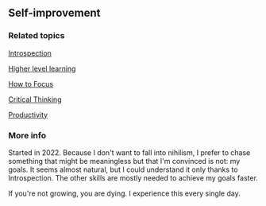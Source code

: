 ## Self-improvement
### Related topics
[Introspection](https://edongarden.netlify.app/PublicNotes/Introspection)

[Higher level learning](https://edongarden.netlify.app/PublicNotes/Higher-level-learning)

[How to Focus](https://edongarden.netlify.app/PublicNotes/HT-focus)

[Critical Thinking](https://edongarden.netlify.app/PublicNotes/Critical-thinking)

[Productivity](https://edongarden.netlify.app/PublicNotes/Productivity)


### More info

Started in 2022.
Because I don't want to fall into nihilism, I prefer to chase something that might be meaningless but that I'm convinced is not: my goals. It seems almost natural, but I could understand it only thanks to Introspection. The other skills are mostly needed to achieve my goals faster.

If you're not growing, you are dying. I experience this every single day. 
